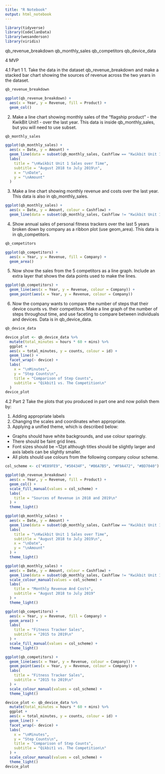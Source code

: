 ```yaml
---
title: "R Notebook"
output: html_notebook
---
```


```r
library(tidyverse)
library(CodeClanData)
library(wesanderson)
library(viridis)
```


qb_revenue_breakdown
qb_monthly_sales
qb_competitors
qb_device_data




4 MVP

4.1 Part 1
1. Take the data in the dataset qb_revenue_breakdown and make a stacked bar chart showing the sources of revenue across the two years in the dataset.

```r
qb_revenue_breakdown
```

```r
ggplot(qb_revenue_breakdown) +
  aes(x = Year, y = Revenue, fill = Product) +
  geom_col()
```

2. Make a line chart showing monthly sales of the “flagship product” - the KwikBit Unit1 - over the last year. This data is inside qb_monthly_sales, but you will need to use subset.

```r
qb_monthly_sales
```


```r
ggplot(qb_monthly_sales) +
  aes(x = Date, y = Amount) +
  geom_line(data = subset(qb_monthly_sales, Cashflow == "Kwikbit Unit 1 Sales")) +
  labs(
    title = "\nKwikbit Unit 1 Sales over Time",
    subtitle = "August 2018 to July 2019\n",
    x = "\nDate",
    y = "\nAmount"
  )

```



3. Make a line chart showing monthly revenue and costs over the last year. This data is also in qb_monthly_sales.

```r
ggplot(qb_monthly_sales) +
  aes(x = Date, y = Amount, colour = Cashflow) +
  geom_line(data = subset(qb_monthly_sales, Cashflow != "Kwikbit Unit 1 Sales"))
```



4. Show annual sales of personal fitness trackers over the last 5 years broken down by company as a ribbon plot (use geom_area). This data is in qb_competitors.

```r
qb_competitors
```

```r
ggplot(qb_competitors) +
  aes(x = Year, y = Revenue, fill = Company) +
  geom_area()
```



5. Now show the sales from the 5 competitors as a line graph. Include an extra layer that shows the data points used to make the lines.

```r
ggplot(qb_competitors) +
  geom_line(aes(x = Year, y = Revenue, colour = Company)) +
  geom_point(aes(x = Year, y = Revenue, colour = Company))
```



6. Now the company wants to compare the number of steps that their device counts vs. their competitors. Make a line graph of the number of steps throughout time, and use faceting to compare between individuals and devices. Data is in qb_device_data.


```r
qb_device_data
```



```r
device_plot <- qb_device_data %>%
  mutate(total_minutes = hours * 60 + mins) %>%
  ggplot +
  aes(x = total_minutes, y = counts, colour = id) +
  geom_line() +
  facet_wrap(~ device) +
  labs(
    x = "\nMinutes",
    y = "Step Counts\n",
    title = "Comparison of Step Counts",
    subtitle = "Qikbit1 vs. The Competition\n"
  )
device_plot

```



4.2 Part 2
Take the plots that you produced in part one and now polish them by:

1. Adding appropriate labels
2. Changing the scales and coordinates when appropriate.
3. Applying a unified theme, which is described below:
* Graphs should have white backgrounds, and use colour sparingly.
* There should be faint grid lines.
* Font sizes should be ~12pt although titles should be slightly larger and axis labels can be slightly     smaller.
* All plots should use colours from the following company colour scheme.


```r
col_scheme <- c("#E89FE9", "#50434F", "#B6A7B5", "#F9A472", "#BD7040")
```



```r
ggplot(qb_revenue_breakdown) +
  aes(x = Year, y = Revenue, fill = Product) +
  geom_col() +
  scale_fill_manual(values = col_scheme) +
  labs(
    title = "Sources of Revenue in 2018 and 2019\n"
  ) +
  theme_light()

```



```r
ggplot(qb_monthly_sales) +
  aes(x = Date, y = Amount) +
  geom_line(data = subset(qb_monthly_sales, Cashflow == "Kwikbit Unit 1 Sales")) +
  labs(
    title = "\nKwikbit Unit 1 Sales over Time",
    subtitle = "August 2018 to July 2019\n",
    x = "\nDate",
    y = "\nAmount"
  ) +
  theme_light()
```




```r
ggplot(qb_monthly_sales) +
  aes(x = Date, y = Amount, colour = Cashflow) +
  geom_line(data = subset(qb_monthly_sales, Cashflow != "Kwikbit Unit 1 Sales")) +
  scale_colour_manual(values = col_scheme) +
  labs(
    title = "Monthly Revenue And Costs",
    subtitle = "August 2018 to July 2019"
  ) +
  theme_light()
```


```r
ggplot(qb_competitors) +
  aes(x = Year, y = Revenue, fill = Company) +
  geom_area() +
  labs(
    title = "Fitness Tracker Sales",
    subtitle = "2015 to 2019\n"
  ) +
  scale_fill_manual(values = col_scheme) +
  theme_light()
```



```r
ggplot(qb_competitors) +
  geom_line(aes(x = Year, y = Revenue, colour = Company)) +
  geom_point(aes(x = Year, y = Revenue, colour = Company)) +
  labs(
    title = "Fitness Tracker Sales",
    subtitle = "2015 to 2019\n"
  ) +
  scale_colour_manual(values = col_scheme) +
  theme_light()
```



```r
device_plot <- qb_device_data %>%
  mutate(total_minutes = hours * 60 + mins) %>%
  ggplot +
  aes(x = total_minutes, y = counts, colour = id) +
  geom_line() +
  facet_wrap(~ device) +
  labs(
    x = "\nMinutes",
    y = "Step Counts\n",
    title = "Comparison of Step Counts",
    subtitle = "Qikbit1 vs. The Competition\n"
  ) +
  scale_colour_manual(values = col_scheme) +
  theme_light()
device_plot
```









